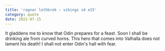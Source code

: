 ```yaml
---
title: 'ragnar lothbrok ~ vikings s4 e15'
category: quote
date: 2022-07-15
---
```


It gladdens me to know that Odin prepares for a feast. Soon I shall be drinking ale from curved horns. This hero that comes into Valhalla does not lament his death! I shall not enter Odin's hall with fear.
